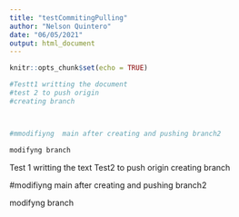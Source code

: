```yaml
---
title: "testCommitingPulling"
author: "Nelson Quintero"
date: "06/05/2021"
output: html_document
---
```


```r
knitr::opts_chunk$set(echo = TRUE)
```


```r
#Testt1 writting the document
#test 2 to push origin
#creating branch



#mmodifiyng  main after creating and pushing branch2

modifyng branch 

```

Test 1 writting the text
Test2  to push origin 
creating branch


#modifiyng  main after creating and pushing branch2

modifyng branch

